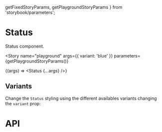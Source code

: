   getFixedStoryParams,
  getPlaygroundStoryParams
} from 'storybook/parameters';

<Meta title="Components/Status" component={Status} />

# Status

Status component.

<Story
  name="playground"
  args={{ variant: 'blue' }}
  parameters={getPlaygroundStoryParams()}
>
  {(args) => <Status {...args} />}
</Story>

## Variants

Change the `Status` styling using the different availables variants changing the `variant` prop:

<Canvas>
  <Story name="grey" parameters={getFixedStoryParams()}>
    <Status variant="grey" numberOfItems={50} />
  </Story>
  <Story name="red" parameters={getFixedStoryParams()}>
    <Status variant="red" numberOfItems={50} />
  </Story>
  <Story name="blue" parameters={getFixedStoryParams()}>
    <Status variant="blue" numberOfItems={50} />
  </Story>
  <Story name="green" parameters={getFixedStoryParams()}>
    <Status variant="green" numberOfItems={50} />
  </Story>
  <Story name="yellow" parameters={getFixedStoryParams()}>
    <Status variant="yellow" numberOfItems={50} />
  </Story>
</Canvas>

# API

<ArgsTable of={Status} />
